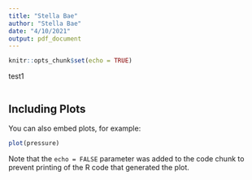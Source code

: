 ```yaml
---
title: "Stella Bae"
author: "Stella Bae"
date: "4/10/2021"
output: pdf_document
---
```


```r
knitr::opts_chunk$set(echo = TRUE)
```

test1

```r

```

## Including Plots

You can also embed plots, for example:

```r
plot(pressure)
```

Note that the `echo = FALSE` parameter was added to the code chunk to prevent printing of the R code that generated the plot.
